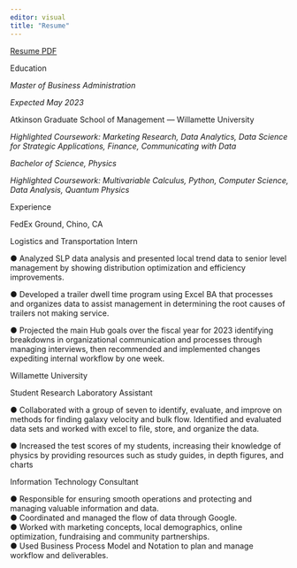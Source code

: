 ```yaml
---
editor: visual 
title: "Resume"
---
```


[Resume PDF](https://docs.google.com/document/d/e/2PACX-1vQLkTTReKTP7gprVWIVyDqr5msEhvMGwfoUaJshCNPkoO711GmLvznS0u87fGZzVA/pub)

Education

*Master of Business Administration*

*Expected May 2023*

Atkinson Graduate School of Management --- Willamette University

*Highlighted Coursework: Marketing Research, Data Analytics, Data Science for Strategic Applications, Finance, Communicating with Data*

*Bachelor of Science, Physics*

*Highlighted Coursework: Multivariable Calculus, Python, Computer Science, Data Analysis, Quantum Physics*

Experience

FedEx Ground, Chino, CA

Logistics and Transportation Intern

● Analyzed SLP data analysis and presented local trend data to senior level management by showing distribution optimization and efficiency improvements.

● Developed a trailer dwell time program using Excel BA that processes and organizes data to assist management in determining the root causes of trailers not making service.

● Projected the main Hub goals over the fiscal year for 2023 identifying breakdowns in organizational communication and processes through managing interviews, then recommended and implemented changes expediting internal workflow by one week.

Willamette University

Student Research Laboratory Assistant

● Collaborated with a group of seven to identify, evaluate, and improve on methods for finding galaxy velocity and bulk flow. Identified and evaluated data sets and worked with excel to file, store, and organize the data. 

● Increased the test scores of my students, increasing their knowledge of physics by providing resources such as study guides, in depth figures, and charts

Information Technology Consultant

● Responsible for ensuring smooth operations and protecting and managing valuable information and data.\
● Coordinated and managed the flow of data through Google.\
● Worked with marketing concepts, local demographics, online optimization, fundraising and community partnerships.\
● Used Business Process Model and Notation to plan and manage workflow and deliverables.
